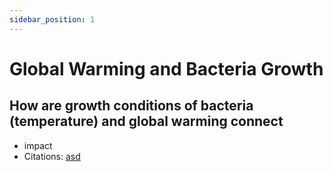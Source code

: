 ```yaml
---
sidebar_position: 1
---
```

# Global Warming and Bacteria Growth
## How are growth conditions of bacteria (temperature) and global warming connect
- impact
- Citations: [asd](https://www.britannica.com/science/bacteria/Evolution-of-bacteria)